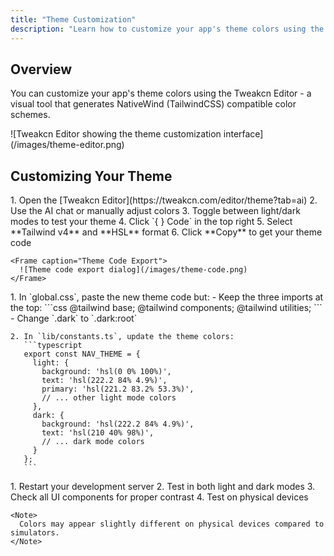 ```yaml
---
title: "Theme Customization"
description: "Learn how to customize your app's theme colors using the Tweakcn visual editor"
---
```


## Overview

You can customize your app's theme colors using the Tweakcn Editor - a visual tool that generates NativeWind (TailwindCSS) compatible color schemes.

<Frame caption="Tweakcn Editor - Visual Theme Designer">
  ![Tweakcn Editor showing the theme customization interface](/images/theme-editor.png)
</Frame>

## Customizing Your Theme

<Steps>
  <Step title="Design in Tweakcn">
    1. Open the [Tweakcn Editor](https://tweakcn.com/editor/theme?tab=ai)
    2. Use the AI chat or manually adjust colors
    3. Toggle between light/dark modes to test your theme
    4. Click `{ } Code` in the top right
    5. Select **Tailwind v4** and **HSL** format
    6. Click **Copy** to get your theme code

    <Frame caption="Theme Code Export">
      ![Theme code export dialog](/images/theme-code.png)
    </Frame>
  </Step>

  <Step title="Update Your Files">
    1. In `global.css`, paste the new theme code but:
       - Keep the three imports at the top:
         ```css
         @tailwind base;
         @tailwind components;
         @tailwind utilities;
         ```
       - Change `.dark` to `.dark:root`

    2. In `lib/constants.ts`, update the theme colors:
       ```typescript
       export const NAV_THEME = {
         light: {
           background: 'hsl(0 0% 100%)',
           text: 'hsl(222.2 84% 4.9%)',
           primary: 'hsl(221.2 83.2% 53.3%)',
           // ... other light mode colors
         },
         dark: {
           background: 'hsl(222.2 84% 4.9%)',
           text: 'hsl(210 40% 98%)',
           // ... dark mode colors
         }
       };
       ```
  </Step>

  <Step title="Test Your Theme">
    1. Restart your development server
    2. Test in both light and dark modes
    3. Check all UI components for proper contrast
    4. Test on physical devices

    <Note>
      Colors may appear slightly different on physical devices compared to simulators.
    </Note>
  </Step>
</Steps>
